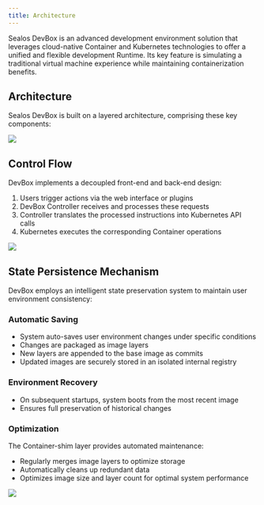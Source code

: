 ```yaml
---
title: Architecture
---
```


Sealos DevBox is an advanced development environment solution that leverages cloud-native Container and Kubernetes technologies to offer a unified and flexible development Runtime. Its key feature is simulating a traditional virtual machine experience while maintaining containerization benefits.

## Architecture

Sealos DevBox is built on a layered architecture, comprising these key components:

![](./images/architecture.png)


## Control Flow

DevBox implements a decoupled front-end and back-end design:

1. Users trigger actions via the web interface or plugins
2. DevBox Controller receives and processes these requests
3. Controller translates the processed instructions into Kubernetes API calls
4. Kubernetes executes the corresponding Container operations

![](./images/controller_flow.png)



## State Persistence Mechanism

DevBox employs an intelligent state preservation system to maintain user environment consistency:

### Automatic Saving

- System auto-saves user environment changes under specific conditions
- Changes are packaged as image layers
- New layers are appended to the base image as commits
- Updated images are securely stored in an isolated internal registry

### Environment Recovery

- On subsequent startups, system boots from the most recent image
- Ensures full preservation of historical changes

### Optimization

The Container-shim layer provides automated maintenance:
- Regularly merges image layers to optimize storage
- Automatically cleans up redundant data
- Optimizes image size and layer count for optimal system performance

![](./images/shim_arch.png)